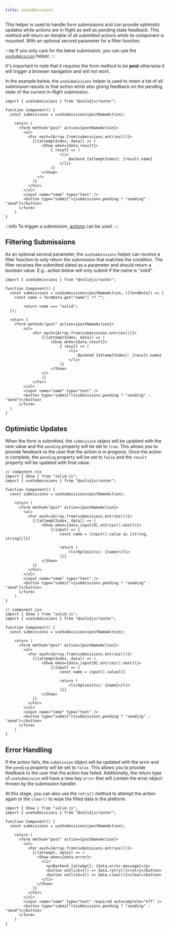 ```yaml
---
title: useSubmissions
---
```


This helper is used to handle form submissions and can provide optimistic updates while actions are in flight as well as pending state feedback.
This method will return an iterable of all submitted actions while its component is mounted. With an optional second parameter for a filter function.

:::tip
If you only care for the latest submission, you can use the [`useSubmission`](/solid-router/reference/data-apis/use-submission) helper.
:::

It's important to note that it requires the form method to be **post** otherwise it will trigger a browser navigation and will not work.

In the example below, the `useSubmissions` helper is used to retain a list of all submission results to that action while also giving feedback on the pending state of the current in-flight submission.

```tsx title="component.tsx" {4,9-20, 23}
import { useSubmissions } from "@solidjs/router";

function Component() {
  const submissions = useSubmissions(postNameAction);

    return (
      <form method="post" action={postNameAction}>
        <ul>
          <For each={Array.from(submissions.entries())}>
            {([attemptIndex, data]) => (
                <Show when={data.result}>
                    { result => (
                        <li>
                            Backend {attemptIndex}: {result.name}
                        </li>
                    )}
                </Show>
              </>
            )}
          </For>
        </ul>
        <input name="name" type="text" />
        <button type="submit">{submissions.pending ? "sending" : "send"}</button>
      </form>
    )
}
```

:::info
To trigger a submission, [actions](https://docs.solidjs.com/) can be used.
:::

## Filtering Submissions

As an optional second parameter, the `useSubmissions` helper can receive a filter function to only return the submission that matches the condition.
The filter receives the submitted dated as a parameter and should return a boolean value.
E.g.: action below will only submit if the name is "solid".

```tsx title="component.tsx" {4-8}
import { useSubmissions } from "@solidjs/router";

function Component() {
  const submissions = useSubmissions(postNameAction, ([formData]) => {
    const name = formData.get("name") ?? "";

        return name === "solid";
  });

  return (
    <form method="post" action={postNameAction}>
        <ul>
            <For each={Array.from(submissions.entries())}>
                {([attemptIndex, data]) => (
                    <Show when={data.result}>
                        { result => (
                            <li>
                                Backend {attemptIndex}: {result.name}
                            </li>
                        )}
                    </Show>
                </>
                )}
            </For>
        </ul>
        <input name="name" type="text" />
        <button type="submit">{submissions.pending ? "sending" : "send"}</button>
      </form>
  )
}
```

## Optimistic Updates

When the form is submitted, the `submission` object will be updated with the new value and the `pending` property will be set to `true`.
This allows you to provide feedback to the user that the action is in progress.
Once the action is complete, the `pending` property will be set to `false` and the `result` property will be updated with final value.

```tsx tab title="TypeScript" {5,12-19}
// component.tsx
import { Show } from "solid-js";
import { useSubmissions } from "@solidjs/router";

function Component() {
  const submissions = useSubmissions(postNameAction);

    return (
      <form method="post" action={postNameAction}>
        <ul>
          <For each={Array.from(submissions.entries())}>
            {([attemptIndex, data]) => (
                <Show when={data.input[0].entries().next()}>
                    {(input) => {
                        const name = (input().value as [string, string])[1]

                        return (
                            <li>Optimistic: {name}</li>
                        )}}
                </Show>
            )}
          </For>
        </ul>
        <input name="name" type="text" />
        <button type="submit">{submissions.pending ? "sending" : "send"}</button>
      </form>
    )
}
```

```tsx tab title="JavaScript" {5,12-19}
// component.jsx
import { Show } from "solid-js";
import { useSubmissions } from "@solidjs/router";

function Component() {
  const submissions = useSubmissions(postNameAction);

    return (
      <form method="post" action={postNameAction}>
        <ul>
          <For each={Array.from(submissions.entries())}>
            {([attemptIndex, data]) => (
                <Show when={data.input[0].entries().next()}>
                    {(input) => {
                        const name = input().value[1]

                        return (
                            <li>Optimistic: {name}</li>
                        )}}
                </Show>
            )}
          </For>
        </ul>
        <input name="name" type="text" />
        <button type="submit">{submissions.pending ? "sending" : "send"}</button>
      </form>
    )
}
```

## Error Handling

If the action fails, the `submission` object will be updated with the error and the `pending` property will be set to `false`.
This allows you to provide feedback to the user that the action has failed. Additionally, the return type of `useSubmission` will have a new key `error` that will contain the error object thrown by the submission handler.

At this stage, you can also use the `retry()` method to attempt the action again or the `clear()` to wipe the filled data in the platform.

```tsx title="component.tsx" {12-18}
import { Show } from "solid-js";
import { useSubmissions } from "@solidjs/router";

function Component() {
  const submissions = useSubmissions(postNameAction);

    return (
      <form method="post" action={postNameAction}>
        <ul>
          <For each={Array.from(submissions.entries())}>
            {([attempt, data]) => (
              <Show when={data.error}>
                <li>
                  <p>Backend {attempt}: {data.error.message}</p>
                  <button onClick={() => data.retry()}>retry</button>
                  <button onClick={() => data.clear()}>clear</button>
                </li>
              </Show>
            )}
          </For>
        </ul>
        <input name="name" type="text" required autocomplete="off" />
        <button type="submit">{submissions.pending ? "sending" : "send"}</button>
      </form>
    )
}
```
